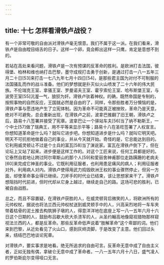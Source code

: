 ```yaml
---
---
---
```

title: 十七 怎样看滑铁卢战役？
---




有一个非常可敬的自由派对滑铁卢毫无恨意。我们不属于这一派。在我们看来，滑铁卢是自由瞠目结舌的日子。这样一个卵，竟会孵出这样一只鹰，肯定是意想不到的。

若站在高处来看问题，滑铁卢是一次有预谋的反革命的胜利。是欧洲打击法国，彼得堡、柏林和维也纳打击巴黎，墨守成规打击勇于创新，是通过打击一八一五年三月二十日[53]来打击一七八九年七月十四日[54]，是那些君主国为对付不可制服的法国骚乱而作的战斗准备。他们的梦想就是扑灭似火山喷发了二十六年的伟大民族。不伦瑞克王室、拿骚王室、罗曼诺夫王室、霍亨索伦王室、哈布斯堡王室，与波旁王室[55]沆瀣一气，狼狈为奸。滑铁卢驮着神权。的确，既然帝国是专制的，按照事物的自然反应，王国就必然是自由的了，同样，令那些胜者万分懊恼的是，滑铁卢事与愿违地产生了立宪体制。因为革命不可能真正被挫败，革命乃是天意，绝对不可避免，总会重新出现，在滑铁卢之前，波拿巴推翻了旧王朝，滑铁卢之后，路易十八签署并接受了宪章。波拿巴让一个驿站车夫[56]当了纳不勒斯王，一个中士[57]做了瑞典王，用不平等来显示平等；路易十八在圣旺签署了人权宣言。你想知道革命是什么吗？就叫它进步吧。你想知道进步是什么吗？就叫它明天吧。明天不可抗拒地做着自己的事业，并从今天就开始。奇怪的是，它总能达到目的。它利用威灵顿让不过是个士兵的富瓦[58]当了演说家。富瓦在滑铁卢倒下了，但在论坛上又站了起来。进步便是这样工作的。对这个工匠来说，任何工具都是好的。它泰然自若地让跨过阿尔卑斯山的那个人[59]和爱丽舍神甫那位走路蹒跚的老病夫[60]来完成它神圣的事业。它既利用征服者，也利用患足痛风的病人；利用征服者对外，利用病人对内。滑铁卢使得用武力捣毁欧洲王权的事业骤然停止，但另一方面，却使革命事业得已继续。刀斧手的时代业已结束，该让思想家来干了。滑铁卢想阻挡时代前进，但时代却从它身上越过，继续走自己的路。这场可悲的胜利，已被自由战胜。

总之，而且不容置疑，在滑铁卢获胜的人，在威灵顿背后微笑的人，将欧洲所有的元帅权杖，据说也将法兰西元帅权杖送到威灵顿手中的人，兴高采烈地将一车车夹带着枯骨的泥土推去构筑狮子墩的人，得意洋洋地在底座上写一八一五年六月十六日这个日期的人，鼓励布吕歇大砍大杀溃军的人，从圣约翰高地像窥视猎物那样窥视法兰西的人，都是反革命。那些反革命低声说着“肢解革命”这个卑鄙的词。他们来到巴黎，从近处看见了火山口，感到灰烬烫脚，于是改变了主意。他们回过头来，结结巴巴地谈论宪章。

对滑铁卢，要实事求是地看。绝无所追求的自由可言。反革命无意中成了自由主义者，正如无独有偶，拿破仑无意中成了革命者。一八一五年六月十八日，盛气凌人的罗伯斯庇尔变得哑口无言。
